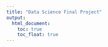 ```yaml
---
title: "Data Science Final Project"
output: 
  html_document:
    toc: true
    toc_float: true
---
```

